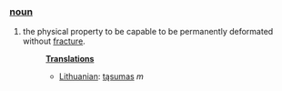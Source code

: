 ===[[noun]]===
#the physical property to be capable to be permanently deformated without [[fracture]].
#:'''[[Translation]]s'''
#:*[[Lithuanian]]: [[tąsumas]] ''m''